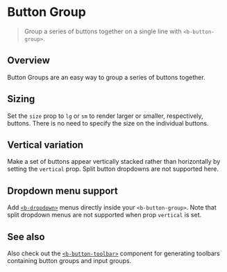 


<Meta of={ButtonGroup} />


# Button Group

> Group a series of buttons together on a single line with `<b-button-group>`.

## Overview

Button Groups are an easy way to group a series of buttons together.

<Canvas of={ButtonGroup.Overview} />

## Sizing

Set the `size` prop to `lg` or `sm` to render larger or smaller, respectively, buttons. There is no
need to specify the size on the individual buttons.

<Canvas of={ButtonGroup.Sizing} />

## Vertical variation

Make a set of buttons appear vertically stacked rather than horizontally by setting the `vertical`
prop. Split button dropdowns are not supported here.

<Canvas of={ButtonGroup.VerticalVariation} />

## Dropdown menu support

Add [`<b-dropdown>`](/docs/components-dropdown--docs) menus directly inside your `<b-button-group>`. Note
that split dropdown menus are not supported when prop `vertical` is set.

<Canvas of={ButtonGroup.DropdownSupport} />

## See also

Also check out the [`<b-button-toolbar>`](/docs/components-button-toolbar--docs) component for generating
toolbars containing button groups and input groups.

